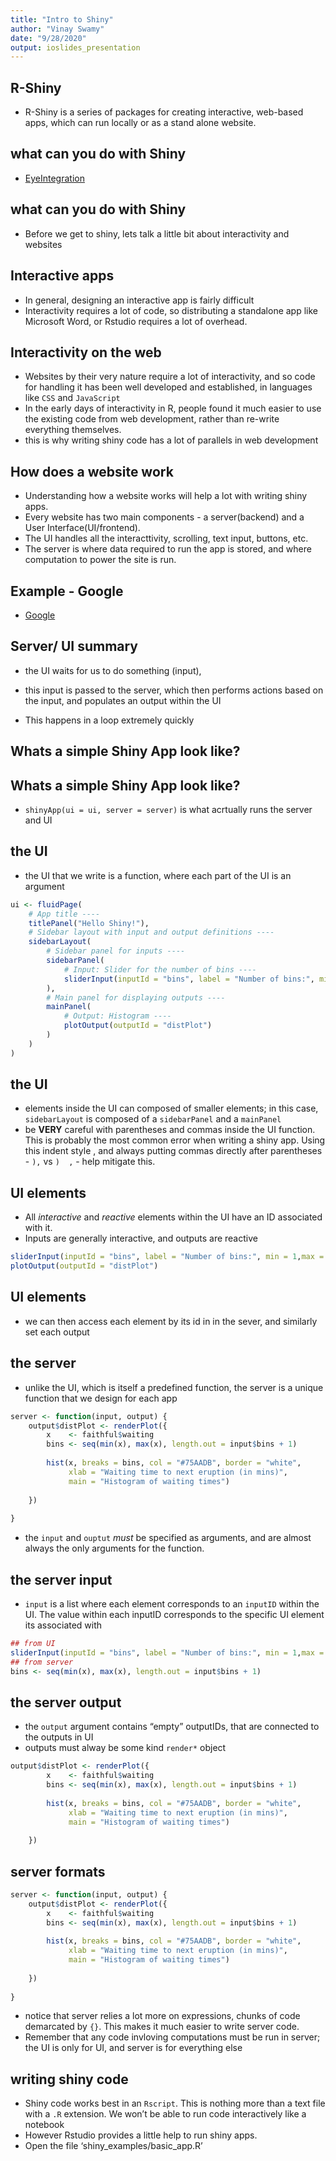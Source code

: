 ```yaml
---
title: "Intro to Shiny"
author: "Vinay Swamy"
date: "9/28/2020"
output: ioslides_presentation
---
```


## R-Shiny
- R-Shiny is a series of packages for creating interactive, web-based apps, which can run locally or as a stand alone website.

## what can you do with Shiny
- [EyeIntegration](https://eyeintegration.nei.nih.gov)

## what can you do with Shiny
- Before we get to shiny, lets talk a little bit about interactivity and websites

## Interactive apps
- In general, designing an interactive app is fairly difficult
- Interactivity requires a lot of code, so distributing a standalone app like Microsoft Word, or Rstudio requires a lot of overhead.

## Interactivity on the web
- Websites by their very nature require a lot of interactivity, and so code for handling it has been well developed and established, in languages like `CSS` and `JavaScript` 
- In the early days of interactivity in R, people found it much easier to use the existing code from web development, rather than re-write everything themselves. 
- this is why writing shiny code has a lot of parallels in web development

## How does a website work 
- Understanding how a website works will help a lot with writing shiny apps. 
- Every website has two main components - a server(backend) and a User Interface(UI/frontend).
- The UI handles all the interacttivity, scrolling, text input, buttons, etc.
- The server is where data required to run the app is stored, and where computation to power the site is run.

## Example - Google
- [Google](https://www.google.com)


## Server/ UI summary
- the UI waits for us to do something (input),
- this input is passed to the server, which then performs actions based on the input, and populates an output within the UI

- This happens in a loop extremely quickly


## Whats a simple Shiny App look like?

## Whats a simple Shiny App look like?
- `shinyApp(ui = ui, server = server)` is what acrtually runs the server and UI

## the UI 
- the UI that we write is a function,  where each part of the UI is an argument
```r
ui <- fluidPage(
    # App title ----
    titlePanel("Hello Shiny!"),
    # Sidebar layout with input and output definitions ----
    sidebarLayout(
        # Sidebar panel for inputs ----
        sidebarPanel(
            # Input: Slider for the number of bins ----
            sliderInput(inputId = "bins", label = "Number of bins:", min = 1,max = 50, value = 30)
        ),
        # Main panel for displaying outputs ----
        mainPanel(
            # Output: Histogram ----
            plotOutput(outputId = "distPlot")
        )
    )
)
```

## the UI 
- elements inside the UI can composed of smaller elements; in this case, `sidebarLayout` is composed of a `sidebarPanel` and a `mainPanel`
- be **VERY** careful with parentheses and commas inside the UI function. This is probably the most common error when writing a shiny app. Using this indent style , and always putting commas directly after parentheses - `),` vs `)  ,` - help mitigate this.

## UI elements
- All *interactive* and *reactive* elements within the UI have an ID associated with it. 
- Inputs are generally interactive, and outputs are reactive
```r
sliderInput(inputId = "bins", label = "Number of bins:", min = 1,max = 50, value = 30)
plotOutput(outputId = "distPlot")
```

## UI elements 
-  we can then access each element by its id in in the sever, and similarly set each output

## the server
- unlike the UI, which is itself a predefined function, the server is a unique function that we design for each app 
```r
server <- function(input, output) {
    output$distPlot <- renderPlot({ 
        x    <- faithful$waiting
        bins <- seq(min(x), max(x), length.out = input$bins + 1)
        
        hist(x, breaks = bins, col = "#75AADB", border = "white",
             xlab = "Waiting time to next eruption (in mins)",
             main = "Histogram of waiting times")
        
    })
    
}
```
- the `input` and `ouptut` *must* be specified as arguments, and are almost always the only arguments for the function.

## the server input
- `input` is a list where each element corresponds to an `inputID` within the UI. The value within each inputID corresponds to the specific UI element its associated with 
```r
## from UI
sliderInput(inputId = "bins", label = "Number of bins:", min = 1,max = 50, value = 30)
## from server 
bins <- seq(min(x), max(x), length.out = input$bins + 1)
```

## the server output
- the `output` argument contains "empty" outputIDs, that are connected to the outputs in UI
- outputs must alway be some kind `render*` object
```r
output$distPlot <- renderPlot({ 
        x    <- faithful$waiting
        bins <- seq(min(x), max(x), length.out = input$bins + 1)
        
        hist(x, breaks = bins, col = "#75AADB", border = "white",
             xlab = "Waiting time to next eruption (in mins)",
             main = "Histogram of waiting times")
        
    })
```

## server formats
```r
server <- function(input, output) {
    output$distPlot <- renderPlot({ 
        x    <- faithful$waiting
        bins <- seq(min(x), max(x), length.out = input$bins + 1)
        
        hist(x, breaks = bins, col = "#75AADB", border = "white",
             xlab = "Waiting time to next eruption (in mins)",
             main = "Histogram of waiting times")
        
    })
    
}
```
- notice that server relies a lot more on expressions, chunks of code demarcated by `{}`. This makes it much easier to write server code. 
- Remember that any code invloving computations must be run in server; the UI is only for UI, and server is for everything else

## writing shiny code
- Shiny code works best in an `Rscript`. This is nothing more than a text file with a `.R` extension. We won't be able to run code interactively like a notebook
- However Rstudio provides a little help to run shiny apps. 
- Open the file 'shiny_examples/basic_app.R'





